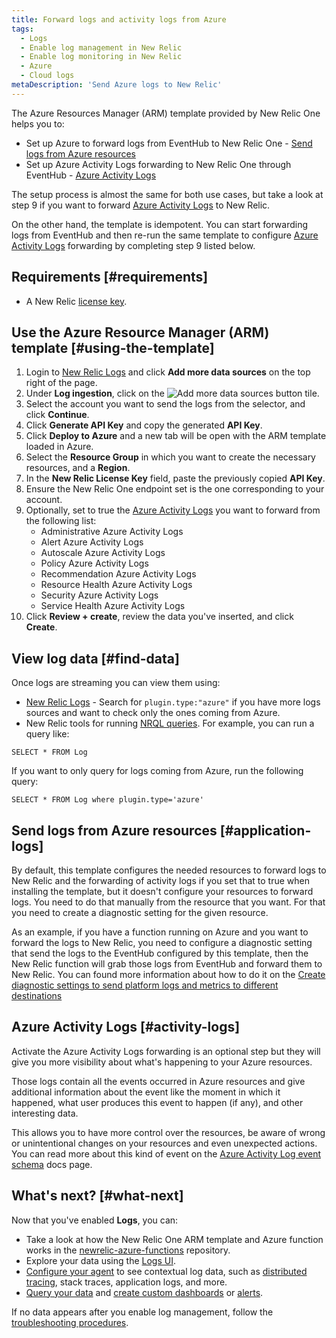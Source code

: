 ```yaml
---
title: Forward logs and activity logs from Azure
tags:
  - Logs
  - Enable log management in New Relic
  - Enable log monitoring in New Relic
  - Azure
  - Cloud logs
metaDescription: 'Send Azure logs to New Relic'
---
```


The Azure Resources Manager (ARM) template provided by New Relic One helps you to:

* Set up Azure to forward logs from EventHub to New Relic One - [Send logs from Azure resources](#application-logs)
* Set up Azure Activity Logs forwarding to New Relic One through EventHub - [Azure Activity Logs](#activity-logs)

The setup process is almost the same for both use cases, but take a look at step 9 if you want to forward [Azure Activity Logs](https://docs.microsoft.com/en-us/azure/azure-monitor/essentials/activity-log) to New Relic.

On the other hand, the template is idempotent. You can start forwarding logs from EventHub and then re-run the same template to configure [Azure Activity Logs](https://docs.microsoft.com/en-us/azure/azure-monitor/essentials/activity-log) forwarding by completing step 9 listed below.

## Requirements [#requirements]

- A New Relic [license key](/docs/apis/intro-apis/new-relic-api-keys/#ingest-license-key).

## Use the Azure Resource Manager (ARM) template [#using-the-template]

1. Login to [New Relic Logs](https://one.newrelic.com/launcher/logger.log-launcher) and click **Add more data sources** on the top right of the page.
2. Under **Log ingestion**, click on the ![Add more data sources button](./images/azure-tile.png) tile.
3. Select the account you want to send the logs from the selector, and click **Continue**.
4. Click **Generate API Key** and copy the generated **API Key**.
5. Click **Deploy to Azure** and a new tab will be open with the ARM template loaded in Azure.
6. Select the **Resource Group** in which you want to create the necessary resources, and a **Region**.
7. In the **New Relic License Key** field, paste the previously copied **API Key**.
8. Ensure the New Relic One endpoint set is the one corresponding to your account.
9. Optionally, set to true the [Azure Activity Logs](https://docs.microsoft.com/en-us/azure/azure-monitor/essentials/activity-log) you want to forward from the following list:
    * Administrative Azure Activity Logs
    * Alert Azure Activity Logs
    * Autoscale Azure Activity Logs
    * Policy Azure Activity Logs
    * Recommendation Azure Activity Logs
    * Resource Health Azure Activity Logs
    * Security Azure Activity Logs
    * Service Health Azure Activity Logs
10. Click **Review + create**, review the data you've inserted, and click **Create**.

## View log data [#find-data]

Once logs are streaming you can view them using:

* [New Relic Logs](https://one.newrelic.com/launcher/logger.log-launcher) - Search for `plugin.type:"azure"` if you have more logs sources and want to check only the ones coming from Azure.
* New Relic tools for running [NRQL queries](/docs/chart-builder/use-chart-builder/choose-data/use-advanced-nrql-mode-specify-data). For example, you can run a query like:

```
SELECT * FROM Log
```

If you want to only query for logs coming from Azure, run the following query:

```
SELECT * FROM Log where plugin.type='azure'
```

## Send logs from Azure resources [#application-logs]

By default, this template  configures the needed resources to forward logs to New Relic and the forwarding of activity logs if you set that to true when installing the template, but it doesn't configure your resources to forward logs. You need to do that manually from the resource that you want. For that you need to create a diagnostic setting for the given resource.

As an example, if you have a function running on Azure and you want to forward the logs to New Relic, you need to configure
a diagnostic setting that send the logs to the EventHub configured by this template, then the New Relic function will grab those logs from EventHub and forward them to New Relic. You can found more information about how to
do it on the [Create diagnostic settings to send platform logs and metrics to different destinations](https://docs.microsoft.com/en-us/azure/azure-monitor/essentials/diagnostic-settings?tabs=CMD)

## Azure Activity Logs [#activity-logs]

Activate the Azure Activity Logs forwarding is an optional step but they will give you more visibility about what's happening to your Azure resources.

Those logs contain all the events occurred in Azure resources and give additional information about the event like the moment in which it happened, what user produces this event to happen (if any), and other interesting data.

This allows you to have more control over the resources, be aware of wrong or unintentional changes on your resources and even unexpected actions. You can read more about this kind of event on the [Azure Activity Log event schema](https://docs.microsoft.com/en-us/azure/azure-monitor/essentials/activity-log-schema) docs page.

## What's next? [#what-next]

Now that you've enabled **Logs**, you can:

* Take a look at how the New Relic One ARM template and Azure function works in the [newrelic-azure-functions](https://github.com/newrelic/newrelic-azure-functions) repository.
* Explore your data using the [Logs UI](/docs/explore-your-data-new-relic-logs-ui).
* [Configure your agent](/docs/logs/new-relic-logs/enable-logs-context/enable-logs-context-apm-agents) to see contextual log data, such as [distributed tracing](/docs/understand-dependencies/distributed-tracing/get-started/introduction-distributed-tracing), stack traces, application logs, and more.
* [Query your data](/docs/using-new-relic/data/understand-data/query-new-relic-data) and [create custom dashboards](/docs/dashboards/new-relic-one-dashboards/get-started/introduction-new-relic-one-dashboards) or [alerts](/docs/alerts/new-relic-alerts/configuring-alert-policies/create-edit-or-find-alert-policy).

If no data appears after you enable log management, follow the [troubleshooting procedures](/docs/logs/new-relic-logs/troubleshooting/no-data-appears-logs).
